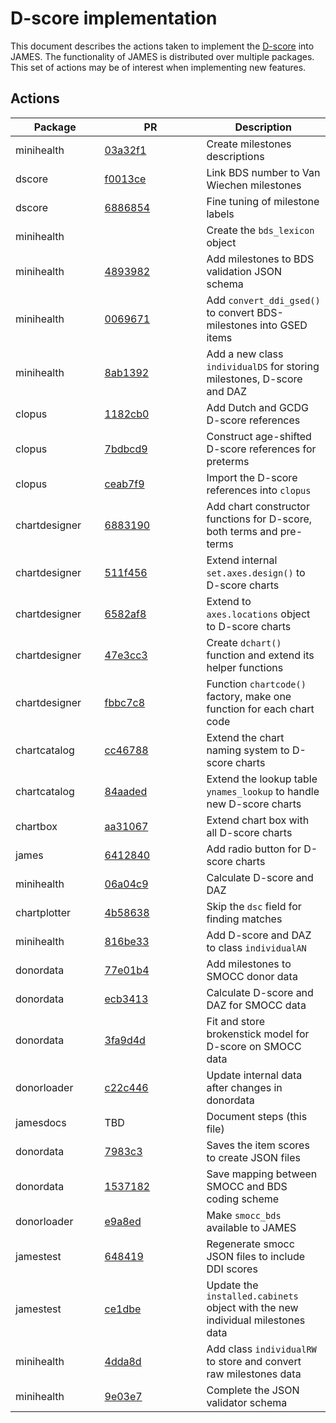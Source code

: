 
# D-score implementation

This document describes the actions taken to implement the [D-score](https://d-score.org/dbook1/) into JAMES. The functionality of JAMES is distributed over multiple packages. This set of actions may be of interest when implementing new features.

## Actions

Package  | PR        | Description
-------- | --------- | -----------
minihealth | [03a32f1](https://github.com/growthcharts/minihealth/commit/03a32f1960e81a685bb749911e6ea297684ab4dc) | Create milestones descriptions
dscore     | [f0013ce](https://github.com/D-score/dscore/commit/f0013ce9a02d34ad25dd5c101c6a7c5b1444b53b) | Link BDS number to Van Wiechen milestones
dscore     | [6886854](https://github.com/D-score/dscore/commit/688685477082ac6c040b9d18035b5178a39a5cc0) | Fine tuning of milestone labels
minihealth | | Create the `bds_lexicon` object
minihealth | [4893982](https://github.com/stefvanbuuren/minihealth/commit/4893982631717539b070c8d19b88b2b10319f2ee) | Add milestones to BDS validation JSON schema
minihealth | [0069671](https://github.com/stefvanbuuren/minihealth/commit/0069671c8d09f64f2436faa93b764bd288324fcc) | Add `convert_ddi_gsed()` to convert BDS-milestones into GSED items
minihealth | [8ab1392](https://github.com/stefvanbuuren/minihealth/commit/8ab1392fdbe781adfa004fcadb4f661c14487cf2) | Add a new class `individualDS` for storing milestones, D-score and DAZ
clopus | [1182cb0](https://github.com/stefvanbuuren/clopus/commit/1182cb02508a3207c0c9bcb35232851c38d24179) | Add Dutch and GCDG D-score references
clopus | [7bdbcd9](https://github.com/stefvanbuuren/clopus/commit/7bdbcd9629bb215f466bbc2e2f886b6f16c5b5e9) | Construct age-shifted D-score references for preterms
clopus | [ceab7f9](https://github.com/stefvanbuuren/clopus/commit/ceab7f9547b9ae843a97b640d920ea0c36185053) | Import the D-score references into `clopus`
chartdesigner | [6883190](https://github.com/stefvanbuuren/chartdesigner/commit/68831906cef5cdca0d8851b057a01cc8be4fff6d) | Add chart constructor functions for D-score, both terms and pre-terms
chartdesigner | [511f456](https://github.com/stefvanbuuren/chartdesigner/commit/511f456884bc62d6bebc9b5ef33cebb940dc126d) | Extend internal `set.axes.design()` to D-score charts
chartdesigner | [6582af8](https://github.com/stefvanbuuren/chartdesigner/commit/6582af8753331a25d8970683d4523c69d6959f0d) | Extend to `axes.locations` object to D-score charts
chartdesigner | [47e3cc3](https://github.com/stefvanbuuren/chartdesigner/commit/47e3cc39d1253a41d3cc81d3d6dd55bffa842f18) | Create `dchart()` function and extend its helper functions
chartdesigner | [fbbc7c8](https://github.com/stefvanbuuren/chartdesigner/commit/fbbc7c8647ea010b2292fa9dd9b253ce95b6a54b) | Function `chartcode()` factory, make one function for each chart code 
chartcatalog | [cc46788](https://github.com/growthcharts/chartcatalog/commit/cc467888dd5346d7ed2c0a78b976a8fa818f712c) | Extend the chart naming system to D-score charts
chartcatalog | [84aaded](https://github.com/growthcharts/chartcatalog/commit/84aaded206a5050660bd347d2e093af93b6b7ae1) | Extend the lookup table `ynames_lookup` to handle new D-score charts
chartbox | [aa31067](https://github.com/growthcharts/chartbox/commit/aa310672a717f9777e2daac409d5ec40f3db509f) | Extend chart box with all D-score charts
james       | [6412840](https://github.com/growthcharts/james/commits/dscore) | Add radio button for D-score charts
minihealth | [06a04c9](https://github.com/stefvanbuuren/minihealth/commit/06a04c9ce70546db7998de5147a15897af0c7ddb) | Calculate D-score and DAZ
chartplotter | [4b58638](https://github.com/growthcharts/chartplotter/commit/4b5863813da5304ab5117feba216b7a0822fcd16) | Skip the `dsc` field for finding matches
minihealth | [816be33](https://github.com/stefvanbuuren/minihealth/commit/816be33b8921ab8d80d8a750d5c4e11966a58c18) | Add D-score and DAZ to class `individualAN`
donordata  | [77e01b4](https://github.com/stefvanbuuren/donordata/commit/77e01b40e2be75c19f27423092aa5626b0d5d3c3) | Add milestones to SMOCC donor data
donordata  | [ecb3413](https://github.com/stefvanbuuren/donordata/commit/ecb3413b115c3193135b1af118597768b083dc41) | Calculate D-score and DAZ for SMOCC data
donordata  | [3fa9d4d](https://github.com/stefvanbuuren/donordata/commit/3fa9d4de347d09ccff32a887cf6bd8dadfdfaeb6) | Fit and store brokenstick model for D-score on SMOCC data
donorloader | [c22c446](https://github.com/growthcharts/donorloader/commit/c22c44607b40ff6bda2009c25894362b68831275) | Update internal data after changes in donordata
jamesdocs  | TBD | Document steps (this file)
donordata  | [7983c3](https://github.com/stefvanbuuren/donordata/commit/7983c3d81a69eb9c6b81a3e0f0668e892c5abf5a) | Saves the item scores to create JSON files
donordata  | [1537182](https://github.com/stefvanbuuren/donordata/commit/1537182a0df4180e0000d59225c6355a9c506472) | Save mapping between SMOCC and BDS coding scheme
donorloader | [e9a8ed](https://github.com/growthcharts/donorloader/commit/e9a8ed9054ebe1ba3a060883d53cfa0ce1f963d2) | Make `smocc_bds` available to JAMES
jamestest  | [648419](https://github.com/growthcharts/jamesdemo/commit/6484191fd8de0d93b35354aa3ee846447aa81df6) | Regenerate smocc JSON files to include DDI scores
jamestest  | [ce1dbe](https://github.com/growthcharts/jamesdemo/commit/ce1dbe5591ca7182fef05ea6c5cb0d1361e876dc) | Update the `installed.cabinets` object with the new individual milestones data
minihealth | [4dda8d](https://github.com/stefvanbuuren/minihealth/commit/4dda8daabca8811a4cc321c66aaccf31c4aba83f) | Add class `individualRW` to store and convert raw milestones data
minihealth | [9e03e7](https://github.com/stefvanbuuren/minihealth/commit/9e03e7e39b007a9687d21efbaa13e77283866d5c) | Complete the JSON validator schema
